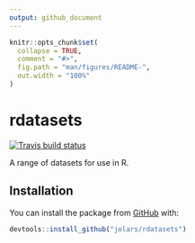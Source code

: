 ```yaml
---
output: github_document
---
```


<!-- README.md is generated from README.Rmd. Please edit that file -->

```r
knitr::opts_chunk$set(
  collapse = TRUE,
  comment = "#>",
  fig.path = "man/figures/README-",
  out.width = "100%"
)
```

# rdatasets

<!-- badges: start -->
[![Travis build status](https://travis-ci.org/jolars/rdatasets.svg?branch=master)](https://travis-ci.org/jolars/rdatasets)
<!-- badges: end -->

A range of datasets for use in R.

## Installation

You can install the package from [GitHub](https://github.com/) with:

``` r
devtools::install_github("jolars/rdatasets")
```
